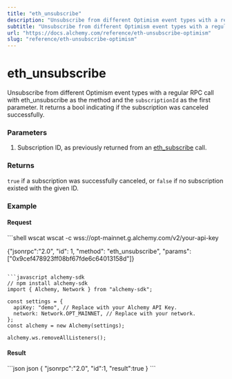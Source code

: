 ```yaml
---
title: "eth_unsubscribe"
description: "Unsubscribe from different Optimism event types with a regular RPC call with eth_unsubscribe as the method and the subscriptionId as the first parameter. It returns a bool indicating if the subscription was canceled successfully."
subtitle: "Unsubscribe from different Optimism event types with a regular RPC call with eth_unsubscribe as the method and the subscriptionId as the first parameter. It returns a bool indicating if the subscription was canceled successfully."
url: "https://docs.alchemy.com/reference/eth-unsubscribe-optimism"
slug: "reference/eth-unsubscribe-optimism"
---
```


# eth\_unsubscribe

Unsubscribe from different Optimism event types with a regular RPC call with eth\_unsubscribe as the method and the `subscriptionId` as the first parameter. It returns a bool indicating if the subscription was canceled successfully.

### Parameters

1. Subscription ID, as previously returned from an [eth\_subscribe](/reference/eth-subscribe-optimism) call.

### Returns

`true` if a subscription was successfully canceled, or `false` if no subscription existed with the given ID.

### Example

#### Request

<CodeGroup>
  ```shell wscat
  wscat -c wss://opt-mainnet.g.alchemy.com/v2/your-api-key

  {"jsonrpc":"2.0", "id": 1, "method": "eth_unsubscribe", "params": ["0x9cef478923ff08bf67fde6c64013158d"]}
  ```

  ```javascript alchemy-sdk
  // npm install alchemy-sdk
  import { Alchemy, Network } from "alchemy-sdk";

  const settings = {
    apiKey: "demo", // Replace with your Alchemy API Key.
    network: Network.OPT_MAINNET, // Replace with your network.
  };
  const alchemy = new Alchemy(settings);

  alchemy.ws.removeAllListeners();
  ```
</CodeGroup>

#### Result

<CodeGroup>
  ```json json
  {
      "jsonrpc":"2.0",
      "id":1,
      "result":true
  }
  ```
</CodeGroup>
